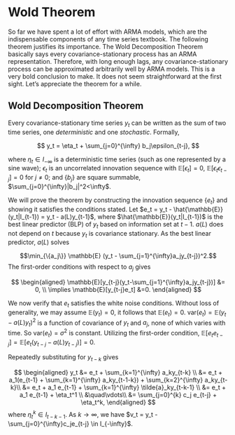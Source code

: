 # Wold Theorem

So far we have spent a lot of effort with ARMA models, which are the
indispensable components of any time series textbook. The following
theorem justifies its importance. The Wold Decomposition Theorem
basically says every covariance-stationary process has an ARMA
representation. Therefore, with long enough lags, any
covariance-stationary process can be approximated arbitrarily well by
ARMA models. This is a very bold conclusion to make. It does not seem
straightforward at the first sight. Let's appreciate the theorem for a
while.

::: {#thm-wold}
## Wold Decomposition Theorem

Every covariance-stationary time series $y_t$ can be written as the sum
of two time series, one *deterministic* and one *stochastic*. Formally,

$$
y_t = \eta_t + \sum_{j=0}^{\infty} b_j\epsilon_{t-j},
$$

where $\eta_t \in I_{-\infty}$ is a deterministic time series (such as
one represented by a sine wave); $\epsilon_t$ is an uncorrelated
innovation sequence with $\mathbb{E}[\epsilon_t]=0$,
$\mathbb{E}[\epsilon_t\epsilon_{t-j}]=0$ for $j\neq 0$; and $\{b_j\}$
are square summable, $\sum_{j=0}^{\infty}|b_j|^2<\infty$.
:::

::: proof
We will prove the theorem by constructing the innovation sequence
$\{e_t\}$ and showing it satisfies the conditions stated. Let
$e_t = y_t - \hat{\mathbb{E}}(y_t|I_{t-1}) = y_t - a(L)y_{t-1}$, where
$\hat{\mathbb{E}}(y_t|I_{t-1})$ is the best linear predictor (BLP) of
$y_t$ based on information set at $t-1$. $a(L)$ does not depend on $t$
because $y_t$ is covariance stationary. As the best linear predictor,
$a(L)$ solves

$$\min_{\{a_j\}} \mathbb{E} (y_t - \sum_{j=1}^{\infty}a_jy_{t-j})^2.$$
The first-order conditions with respect to $a_j$ gives

$$
\begin{aligned}
\mathbb{E}[y_{t-j}(y_t-\sum_{j=1}^{\infty}a_jy_{t-j})] &= 0, \\
\implies \mathbb{E}[y_{t-j}e_t] &=0.
\end{aligned}
$$

We now verify that $e_t$ satisfies the white noise conditions. Without
loss of generality, we may assume $\mathbb{E}(y_t)=0$, it follows that
$\mathbb{E}(e_t)=0$. $\text{var}(e_t)=\mathbb{E}(y_t-a(L)y_t)^2$ is a
function of covariance of $y_t$ and $a_j$, none of which varies with
time. So $\text{var}(e_t)=\sigma^2$ is constant. Utilizing the
first-order condition,
$\mathbb{E}[e_te_{t-j}] = \mathbb{E}[e_t(y_{t-j}-a(L)y_{t-j})] = 0.$

Repeatedly substituting for $y_{t-k}$ gives

$$
\begin{aligned}
y_t &= e_t + \sum_{k=1}^{\infty} a_ky_{t-k} \\
&= e_t + a_1(e_{t-1} + \sum_{k=1}^{\infty} a_ky_{t-1-k}) + \sum_{k=2}^{\infty} a_ky_{t-k}\\
&= e_t + a_1 e_{t-1} + \sum_{k=1}^{\infty} \tilde{a}_ky_{t-k-1} \\
&= e_t + a_1 e_{t-1} + \eta_t^1 \\
&\quad\vdots\\
&= \sum_{j=0}^{k} c_j e_{t-j} + \eta_t^k,
\end{aligned}
$$ where $\eta_t^k \in I_{t-k-1}$. As $k\to\infty$, we have
$v_t = y_t - \sum_{j=0}^{\infty}c_je_{t-j} \in I_{-\infty}$.
:::
